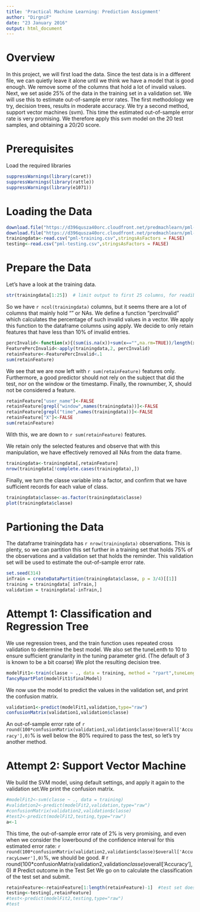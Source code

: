 ```yaml
---
title: 'Practical Machine Learning: Prediction Assignment'
author: "DirgniF"
date: "23 January 2016"
output: html_document
---
```


# Overview
In this project, we will first load the data.
Since the test data is in a different file, we can quietly leave it alone until we think we have a model that is good enough.
We remove some of the columns that hold a lot of invalid values.
Next, we set aside 25% of the data in the training set in a validation set. We will use this to estimate out-of-sample error rates.
The first methodology we try, decision trees, results in moderate accuracy.
We try a second method, support vector machines (svm). This time the estimated out-of-sample error rate is very promising.
We therefore apply this svm model on the 20 test samples, and obtaining a 20/20 score.

# Prerequisites
Load the required libraries
```r
suppressWarnings(library(caret))
suppressWarnings(library(rattle))
suppressWarnings(library(e1071))
```

# Loading the Data

```r
download.file("https://d396qusza40orc.cloudfront.net/predmachlearn/pml-training.csv", "pml-training.csv")
download.file("https://d396qusza40orc.cloudfront.net/predmachlearn/pml-testing.csv", "pml-testing.csv")
trainingdata<-read.csv("pml-training.csv",stringsAsFactors = FALSE)
testing<-read.csv("pml-testing.csv",stringsAsFactors = FALSE)
```

# Prepare the Data
Let's have a look at the training data.
```r
str(trainingdata[1:25])  # limit output to first 25 columns, for readibility of documention)
```
So we have `r ncol(trainingdata)` columns, but it seems there are a lot of columns that mainly hold "" or NAs.
We define a function "percInvalid" which calculates the percentage of such invalid values in a vector.
We apply this function to the dataframe columns using apply.
We decide to only retain features that have less than 10% of invalid entries.
```r
percInvalid<-function(x){(sum(is.na(x))+sum(x=="",na.rm=TRUE))/length(x)}
FeaturePercInvalid<-apply(trainingdata,2, percInvalid)
retainFeature<-FeaturePercInvalid<.1
sum(retainFeature)
```
We see that we are now left with `r sum(retainFeature)` features only.
Furthermore, a good predictor should not rely on the subject that did the test, nor on the window or the timestamp. Finally, the rownumber, X, should not be considered a feature.
```r
retainFeature["user_name"]<-FALSE
retainFeature[grepl("window",names(trainingdata))]<-FALSE
retainFeature[grepl("time",names(trainingdata))]<-FALSE
retainFeature["X"]<-FALSE
sum(retainFeature)
```
With this, we are down to `r sum(retainFeature)` features.


We retain only the selected features and observe that with this manipulation, we have effectively removed all NAs from the data frame.
```r
trainingdata<-trainingdata[,retainFeature]
nrow(trainingdata[!complete.cases(trainingdata),])
```

Finally, we turn the classe variable into a factor, and confirm that we have sufficient records for each value of class.
```r
trainingdata$classe<-as.factor(trainingdata$classe)
plot(trainingdata$classe)
```

# Partioning the Data
The dataframe trainingdata has `r nrow(trainingdata)` observations. This is plenty, so we can partition this set further in a training set that holds 75% of the observations and a validation set that holds the reminder. This validation set will be used to estimate the out-of-sample error rate.
```r
set.seed(314)
inTrain = createDataPartition(trainingdata$classe, p = 3/4)[[1]]
training = trainingdata[ inTrain,]
validation = trainingdata[-inTrain,]
```

# Attempt 1: Classification and Regression Tree

We use regression trees, and the train function uses repeated cross validation to determine the best model. We also set the tuneLenth to 10 to ensure sufficient granularity in the tuning parameter grid. (The default of 3 is known to be a bit coarse)
We plot the resulting decision tree.
```r
modelFit1<-train(classe ~ ., data = training, method = "rpart",tuneLength = 10,trControl=trainControl(method = "repeatedcv"))
fancyRpartPlot(modelFit1$finalModel)
```

We now use the model to predict the values in the validation set, and print the confusion matrix.
```r
validation1<-predict(modelFit1,validation,type="raw")
confusionMatrix(validation1,validation$classe)
```

An out-of-sample error rate of `r round(100*confusionMatrix(validation1,validation$classe)$overall['Accuracy'],0)`% is well below the 80% required to pass the test, so let's try another method.

# Attempt 2: Support Vector Machine
We build the SVM model, using default settings, and apply it again to the validation set.We print the confusion matrix.

```r
#modelFit2<-svm(classe ~ ., data = training)
#validation2<-predict(modelFit2,validation,type="raw")
#confusionMatrix(validation2,validation$classe)
#test2<-predict(modelFit2,testing,type="raw")
a<-1
```

This time, the out-of-sample error rate of 2% is very promising, and even when we consider the lowerbound of the confidence interval for this estimated error rate: `r round(100*confusionMatrix(validation2,validation$classe)$overall['AccuracyLower'],0)`%, we should be good. 
# r round(100*confusionMatrix(validation2,validation$classe)$overall['Accuracy'],0)
# Predict outcome in the Test Set
We go on to calculate the classification of the test set and submit.
```r
retainFeature<-retainFeature[1:length(retainFeature)-1]  #test set does not have a "classe" column
testing<-testing[,retainFeature]
#test<-predict(modelFit2,testing,type="raw")
#test
```